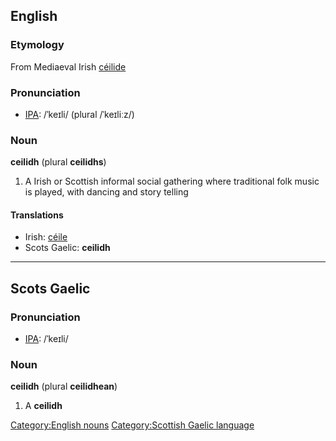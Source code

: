 ==English==
===Etymology===
From Mediaeval Irish [[céilide]]

===Pronunciation===
* [[Wiktionary:Pronunciation_key|IPA]]: /ˈkeɪli/ (plural /ˈkeɪliːz/)

===Noun===
'''ceilidh''' (plural '''ceilidhs''')
# A Irish or Scottish informal social gathering where traditional folk music is played, with dancing and story telling

====Translations====
* Irish: [[céile]]
* Scots Gaelic: '''ceilidh'''

----

==Scots Gaelic==
===Pronunciation===
* [[Wiktionary:Pronunciation_key|IPA]]: /ˈkeɪli/ <!-- not sure of plural -->

===Noun===
'''ceilidh''' (plural '''ceilidhean''')
# A '''ceilidh'''

[[Category:English nouns]][[Category:Scottish Gaelic language]]